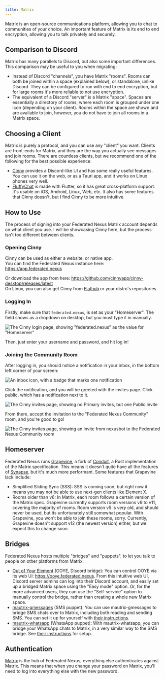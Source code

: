 ```yaml
---
title: Matrix
---
```


Matrix is an open-source communications platform, allowing you to chat to communities of your choice. An important feature of Matrix is its end to end encryption, allowing you to talk privately and securely.

## Comparison to Discord

Matrix has many parallels to Discord, but also some important differences. This comparison may be useful to you when migrating:

- Instead of Discord "channels", you have Matrix "rooms". Rooms can both be joined within a space (explained below), or standalone, unlike Discord. They can be configured to run with end to end encryption, but for large rooms it's more reliable to not use encryption.
- The equivalent of a Discord "server" is a Matrix "space". Spaces are essentially a directory of rooms, where each room is grouped under one icon (depending on your client). Rooms within the space are shown and are available to join, however, you do not have to join all rooms in a Matrix space.

## Choosing a Client

Matrix is purely a protocol, and you can use any "client" you want. Clients are front-ends for Matrix, and they are the way you actually see messages and join rooms. There are countless clients, but we recommend one of the following for the best possible experience:

- [Cinny](https://cinny.in) provides a Discord-like UI and has some really useful features. You can use it on the web, or as a Tauri app, and it works on Linux phones very well.
- [FluffyChat](https://fluffychat.im) is made with Flutter, so it has great cross-platform support. It's usable on iOS, Android, Linux, Web, etc. It also has some features that Cinny doesn't, but I find Cinny to be more intuitive.

## How to Use

The process of signing into your Federated Nexus Matrix account depends on what client you use. I will be showcasing Cinny here, but the process isn't too different between clients.

### Opening Cinny

Cinny can be used as either a website, or native app.  
You can find the Federated Nexus instance here: https://app.federated.nexus

Or download the app from here: https://github.com/cinnyapp/cinny-desktop/releases/latest  
On Linux, you can also get Cinny from [Flathub](https://flathub.org/apps/in.cinny.Cinny) or your distro's repositories.

### Logging In

Firstly, make sure that `federated.nexus`, is set as your "Homeserver". The field shows as a dropdown on desktop, but you must type it in manually.

![The Cinny login page, showing "federated.nexus" as the value for "Homeserver"](../../../images/matrix/homeserver.png)

Then, just enter your username and password, and hit log in!

### Joining the Community Room

After logging in, you should notice a notification in your inbox, in the bottom left corner of your screen:

![An inbox icon, with a badge that marks one notification](../../../images/matrix/badge.png)

Click the notification, and you will be greeted with the invites page. Click public, which has a notification next to it.

![The Cinny invites page, showing no Primary invites, but one Public invite](../../../images/matrix/invite.png)

From there, accept the invitation to the "Federated Nexus Community" room, and you're good to go!

![The Cinny invites page, showing an invite from nexusbot to the Federated Nexus Community room](../../../images/matrix/accept.png)

## Homeserver

Federated Nexus runs [Grapevine](https://grapevine.computer.surgery/), a fork of [Conduit](https://conduit.rs/), a Rust implementation of the Matrix specification. This means it doesn't quite have all the features of [Synapse](https://element-hq.github.io/synapse/latest/), but it's much more performant. Some features that Grapevine lack include:

- Simplified Sliding Sync (SSS): SSS is coming soon, but right now it means you may not be able to use next-gen clients like Element X.
- Rooms older than v6: In Matrix, each room follows a certain version of the Matrix spec. Grapevine currently supports room versions v6 to v11, covering the majority of rooms. Room version v5 is _very_ old, and should never be used, but its unfortunately still somewhat popular. With Grapevine, you won't be able to join these rooms, sorry. Currently, Grapevine doesn't support v12 (the newest version) either, but we expect this to change soon.

## Bridges

Federated Nexus hosts multiple "bridges" and "puppets", to let you talk to people on other platforms from Matrix:

- [Out of Your Element](https://gitdab.com/cadence/out-of-your-element) (OOYE, Discord bridge): You can control OOYE via its web UI: https://ooye.federated.nexus. From this intuitive web UI, Discord server admins can log into their Discord account, and easily set up a bridged Matrix space using the "Easy mode" option. Or, for the more advanced users, they can use the "Self-service" option to manually control the bridge, rather than creating a whole new Matrix space.
- [mautrix-gmessages](https://docs.mau.fi/bridges/go/gmessages/index.html) (SMS puppet): You can use mautrix-gmessages to bridge SMS chats over to Matrix, including both reading and sending SMS. You can set it up for yourself with [their instructions](https://docs.mau.fi/bridges/go/gmessages/authentication.html).
- [mautrix-whatsapp](https://docs.mau.fi/bridges/go/whatsapp/index.html) (WhatsApp puppet): With mautrix-whatsapp, you can bridge your WhatsApp chats to Matrix, in a very similar way to the SMS bridge. See [their instructions](https://docs.mau.fi/bridges/go/whatsapp/authentication.html) for setup.

## Authentication

[Matrix](https://matrix.org) is the hub of Federated Nexus, everything else authenticates against Matrix. This means that when you change your password on Matrix, you'll need to log into everything else with the new password.
